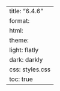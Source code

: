 ---
title: "6.4.6"
format:
    html:
        theme:
            light: flatly
            dark: darkly
        css: styles.css
        toc: true
---